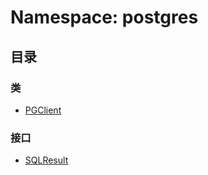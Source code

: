 # Namespace: postgres

## 目录

### 类

- [PGClient](/templates/protocols/javascript/modules/postgres.PGClient)

### 接口

- [SQLResult](/templates/protocols/javascript/modules/postgres.SQLResult)
